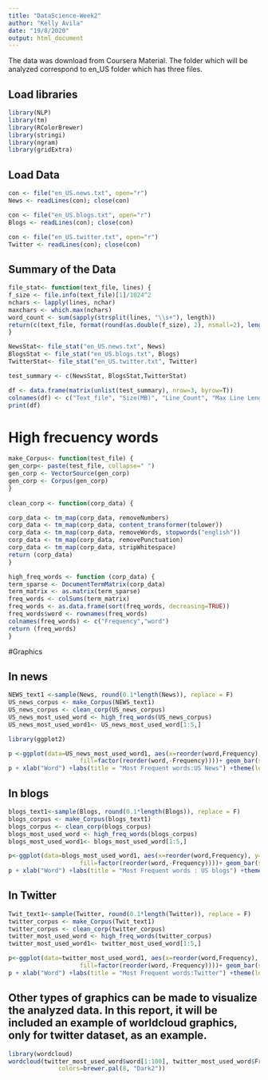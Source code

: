 ```yaml
---
title: "DataScience-Week2"
author: "Kelly Avila"
date: "19/8/2020"
output: html_document
---
```


The data was download from Coursera Material. The folder which will be analyzed correspond to en_US folder which has three files.

## Load libraries
```r
library(NLP)
library(tm)
library(RColorBrewer)
library(stringi)
library(ngram)
library(gridExtra)
```

## Load Data

```r
con <- file("en_US.news.txt", open="r")
News <- readLines(con); close(con)

con <- file("en_US.blogs.txt", open="r")
Blogs <- readLines(con); close(con) 

con <- file("en_US.twitter.txt", open="r")
Twitter <- readLines(con); close(con)
```

## Summary of the Data

```r
file_stat<- function(text_file, lines) {
f_size <- file.info(text_file)[1]/1024^2
nchars <- lapply(lines, nchar)
maxchars <- which.max(nchars)
word_count <- sum(sapply(strsplit(lines, "\\s+"), length))
return(c(text_file, format(round(as.double(f_size), 2), nsmall=2), length(lines),maxchars, word_count))
}

NewsStat<- file_stat("en_US.news.txt", News)
BlogsStat <- file_stat("en_US.blogs.txt", Blogs)
TwitterStat<- file_stat("en_US.twitter.txt", Twitter)

test_summary <- c(NewsStat, BlogsStat,TwitterStat)

df <- data.frame(matrix(unlist(test_summary), nrow=3, byrow=T))
colnames(df) <- c("Text_file", "Size(MB)", "Line_Count", "Max Line Length", "Words_Count")
print(df)
```

# High frecuency words

```r
make_Corpus<- function(test_file) {
gen_corp<- paste(test_file, collapse=" ")
gen_corp <- VectorSource(gen_corp)
gen_corp <- Corpus(gen_corp)
}
    
clean_corp <- function(corp_data) {

corp_data <- tm_map(corp_data, removeNumbers)
corp_data <- tm_map(corp_data, content_transformer(tolower))
corp_data <- tm_map(corp_data, removeWords, stopwords("english"))
corp_data <- tm_map(corp_data, removePunctuation)
corp_data <- tm_map(corp_data, stripWhitespace)
return (corp_data)
}

high_freq_words <- function (corp_data) {
term_sparse <- DocumentTermMatrix(corp_data)
term_matrix <- as.matrix(term_sparse)   
freq_words <- colSums(term_matrix)
freq_words <- as.data.frame(sort(freq_words, decreasing=TRUE))
freq_words$word <- rownames(freq_words)
colnames(freq_words) <- c("Frequency","word")
return (freq_words)
}
```

#Graphics

## In news
```r
NEWS_text1 <-sample(News, round(0.1*length(News)), replace = F)
US_news_corpus <- make_Corpus(NEWS_text1)
US_news_corpus <- clean_corp(US_news_corpus)
US_news_most_used_word <- high_freq_words(US_news_corpus)
US_news_most_used_word1<- US_news_most_used_word[1:5,]
```
```r
library(ggplot2)
```


```r
p <-ggplot(data=US_news_most_used_word1, aes(x=reorder(word,Frequency), y=Frequency,
                    fill=factor(reorder(word,-Frequency))))+ geom_bar(stat="identity") 
p + xlab("Word") +labs(title = "Most Frequent words:US News") +theme(legend.title=element_blank()) + coord_flip()
```

## In blogs

```r
blogs_text1<-sample(Blogs, round(0.1*length(Blogs)), replace = F)
blogs_corpus <- make_Corpus(blogs_text1)
blogs_corpus <- clean_corp(blogs_corpus)
blogs_most_used_word <- high_freq_words(blogs_corpus) 
blogs_most_used_word1<- blogs_most_used_word[1:5,]
```  
```r
p<-ggplot(data=blogs_most_used_word1, aes(x=reorder(word,Frequency), y=Frequency,
                    fill=factor(reorder(word,-Frequency))))+ geom_bar(stat="identity") 
p + xlab("Word") +labs(title = "Most Frequent words : US blogs") +theme(legend.title=element_blank()) + coord_flip()
```

## In Twitter 
```r
Twit_text1<-sample(Twitter, round(0.1*length(Twitter)), replace = F)
twitter_corpus <- make_Corpus(Twit_text1)
twitter_corpus <- clean_corp(twitter_corpus)
twitter_most_used_word <- high_freq_words(twitter_corpus)
twitter_most_used_word1<- twitter_most_used_word[1:5,]
```

```r
p<-ggplot(data=twitter_most_used_word1, aes(x=reorder(word,Frequency), y=Frequency,
                    fill=factor(reorder(word,-Frequency))))+ geom_bar(stat="identity") 
p + xlab("Word") +labs(title = "Most Frequent words:Twitter") +theme(legend.title=element_blank()) + coord_flip()
```  

## Other types of graphics can be made to visualize the analyzed data. In this report, it will be included an example of worldcloud graphics, only for twitter dataset, as an example.

```r
library(wordcloud)
wordcloud(twitter_most_used_word$word[1:100], twitter_most_used_word$Frequency[1:100],
              colors=brewer.pal(8, "Dark2"))
```


